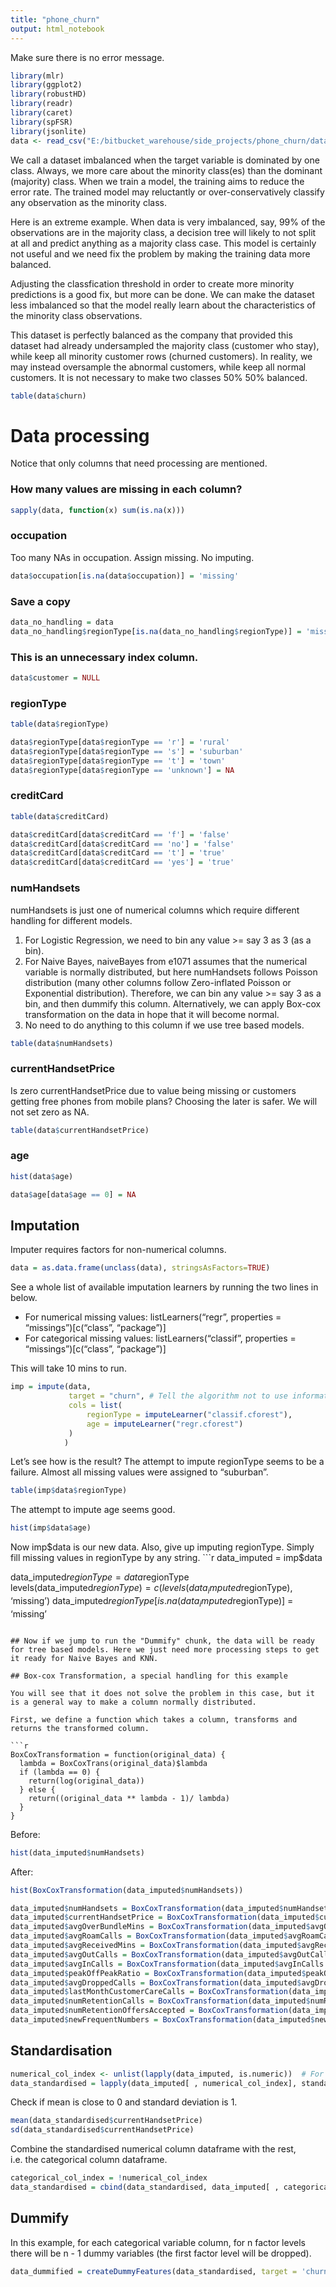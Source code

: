 ```yaml
---
title: "phone_churn"
output: html_notebook
---
```


Make sure there is no error message.
```r
library(mlr)
library(ggplot2)
library(robustHD)
library(readr)
library(caret)
library(spFSR)
library(jsonlite)
data <- read_csv("E:/bitbucket_warehouse/side_projects/phone_churn/dataset/ACMETelephoneABT.csv")
```

We call a dataset imbalanced when the target variable is dominated by one class. Always, we more care about the minority class(es) than the dominant (majority) class. When we train a model, the training aims to reduce the error rate. The trained model may reluctantly or over-conservatively classify any observation as the minority class. 

Here is an extreme example. When data is very imbalanced, say, 99% of the observations are in the majority class, a decision tree will likely to not split at all and predict anything as a majority class case. This model is certainly not useful and we need fix the problem by making the training data more balanced.

Adjusting the classfication threshold in order to create more minority predictions is a good fix, but more can be done. We can make the dataset less imbalanced so that the model really learn about the characteristics of the minority class observations.

This dataset is perfectly balanced as the company that provided this dataset had already undersampled the majority class (customer who stay), while keep all minority customer rows (churned customers). In reality, we may instead oversample the abnormal customers, while keep all normal customers. It is not necessary to make two classes 50% 50% balanced.

```r
table(data$churn)
```

# Data processing
Notice that only columns that need processing are mentioned.

### How many values are missing in each column?
```r
sapply(data, function(x) sum(is.na(x)))
```

### occupation
Too many NAs in occupation. Assign missing. No imputing.
```r
data$occupation[is.na(data$occupation)] = 'missing'
```

### Save a copy
```r
data_no_handling = data
data_no_handling$regionType[is.na(data_no_handling$regionType)] = 'missing'
```

### This is an unnecessary index column.
```r
data$customer = NULL
```

### regionType
```r
table(data$regionType)
```

```r
data$regionType[data$regionType == 'r'] = 'rural'
data$regionType[data$regionType == 's'] = 'suburban'
data$regionType[data$regionType == 't'] = 'town'
data$regionType[data$regionType == 'unknown'] = NA
```


### creditCard
```r
table(data$creditCard)
```

```r
data$creditCard[data$creditCard == 'f'] = 'false'
data$creditCard[data$creditCard == 'no'] = 'false'
data$creditCard[data$creditCard == 't'] = 'true'
data$creditCard[data$creditCard == 'yes'] = 'true'
```

### numHandsets

numHandsets is just one of numerical columns which require different handling for different models.

1. For Logistic Regression, we need to bin any value >= say 3 as 3 (as a bin). 
2. For Naive Bayes, naiveBayes from e1071 assumes that the numerical variable is normally distributed, but here numHandsets follows Poisson distribution (many other columns follow Zero-inflated Poisson or Exponential distribution). Therefore, we can bin any value >= say 3 as a bin, and then dummify this column. Alternatively, we can apply Box-cox transformation on the data in hope that it will become normal.
3. No need to do anything to this column if we use tree based models.

```r
table(data$numHandsets)
```

### currentHandsetPrice

Is zero currentHandsetPrice due to value being missing or customers getting free phones from mobile plans? Choosing the later is safer. We will not set zero as NA.

```r
table(data$currentHandsetPrice)
```

### age

```r
hist(data$age)
```

```r
data$age[data$age == 0] = NA
```


## Imputation

Imputer requires factors for non-numerical columns.
```r
data = as.data.frame(unclass(data), stringsAsFactors=TRUE)
```

See a whole list of available imputation learners by running the two lines in below.

* For numerical missing values:   listLearners("regr", properties = "missings")[c("class", "package")]
* For categorical missing values: listLearners("classif", properties = "missings")[c("class", "package")]

This will take 10 mins to run.
```r
imp = impute(data, 
             target = "churn", # Tell the algorithm not to use information in the target column for imputation.
             cols = list(
                 regionType = imputeLearner("classif.cforest"),
                 age = imputeLearner("regr.cforest")
             )
            )
```

Let's see how is the result?
The attempt to impute regionType seems to be a failure. Almost all missing values were assigned to "suburban".
```r
table(imp$data$regionType)
```

The attempt to impute age seems good.
```r
hist(imp$data$age)
```

Now imp$data is our new data.
Also, give up imputing regionType. Simply fill missing values in regionType by any string.
```r
data_imputed = imp$data

data_imputed$regionType = data$regionType
levels(data_imputed$regionType) = c(levels(data_imputed$regionType), 'missing')
data_imputed$regionType[is.na(data_imputed$regionType)] = 'missing'
```

## Now if we jump to run the "Dummify" chunk, the data will be ready for tree based models. Here we just need more processing steps to get it ready for Naive Bayes and KNN.

## Box-cox Transformation, a special handling for this example

You will see that it does not solve the problem in this case, but it is a general way to make a column normally distributed.

First, we define a function which takes a column, transforms and returns the transformed column.

```r
BoxCoxTransformation = function(original_data) {
  lambda = BoxCoxTrans(original_data)$lambda
  if (lambda == 0) {
    return(log(original_data))
  } else {
    return((original_data ** lambda - 1)/ lambda)
  }
}
```

Before:

```r
hist(data_imputed$numHandsets)
```

After:

```r
hist(BoxCoxTransformation(data_imputed$numHandsets))
```

```r
data_imputed$numHandsets = BoxCoxTransformation(data_imputed$numHandsets)
data_imputed$currentHandsetPrice = BoxCoxTransformation(data_imputed$currentHandsetPrice + 1)
data_imputed$avgOverBundleMins = BoxCoxTransformation(data_imputed$avgOverBundleMins + 1)
data_imputed$avgRoamCalls = BoxCoxTransformation(data_imputed$avgRoamCalls + 1)
data_imputed$avgReceivedMins = BoxCoxTransformation(data_imputed$avgReceivedMins + 1)
data_imputed$avgOutCalls = BoxCoxTransformation(data_imputed$avgOutCalls + 1)
data_imputed$avgInCalls = BoxCoxTransformation(data_imputed$avgInCalls + 1)
data_imputed$peakOffPeakRatio = BoxCoxTransformation(data_imputed$peakOffPeakRatio + 1)
data_imputed$avgDroppedCalls = BoxCoxTransformation(data_imputed$avgDroppedCalls + 1)
data_imputed$lastMonthCustomerCareCalls = BoxCoxTransformation(data_imputed$lastMonthCustomerCareCalls + 1)
data_imputed$numRetentionCalls = BoxCoxTransformation(data_imputed$numRetentionCalls + 1)
data_imputed$numRetentionOffersAccepted = BoxCoxTransformation(data_imputed$numRetentionOffersAccepted + 1)
data_imputed$newFrequentNumbers = BoxCoxTransformation(data_imputed$newFrequentNumbers + 1)
```

## Standardisation

```r
numerical_col_index <- unlist(lapply(data_imputed, is.numeric))  # For all numerical columns
data_standardised = lapply(data_imputed[ , numerical_col_index], standardize) # Standardise it
```

Check if mean is close to 0 and standard deviation is 1.
```r
mean(data_standardised$currentHandsetPrice)
sd(data_standardised$currentHandsetPrice)
```

Combine the standardised numerical column dataframe with the rest, i.e. the categorical column dataframe.
```r
categorical_col_index = !numerical_col_index
data_standardised = cbind(data_standardised, data_imputed[ , categorical_col_index])
```


## Dummify

In this example, for each categorical variable column, for n factor levels there will be n - 1 dummy variables (the first factor level will be dropped).
```r
data_dummified = createDummyFeatures(data_standardised, target = 'churn', method = "reference", cols = NULL)
```






